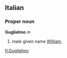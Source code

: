 ==Italian==
===Proper noun===
'''Guglielmo''' ''m''

# male given name [[William]].

[[fi:Guglielmo]]